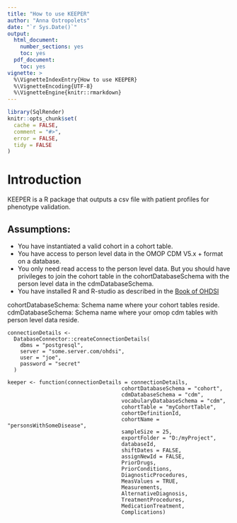 ```yaml
---
title: "How to use KEEPER"
author: "Anna Ostropolets"
date: "`r Sys.Date()`"
output:
  html_document:
    number_sections: yes
    toc: yes  
  pdf_document: 
    toc: yes     
vignette: >
  %\VignetteIndexEntry{How to use KEEPER}
  %\VignetteEncoding{UTF-8}    
  %\VignetteEngine{knitr::rmarkdown}
---
```


```r
library(SqlRender)
knitr::opts_chunk$set(
  cache = FALSE,
  comment = "#>",
  error = FALSE,
  tidy = FALSE
)
```

# Introduction

KEEPER is a R package that outputs a csv file with patient profiles for phenotype validation.

## Assumptions:
- You have instantiated a valid cohort in a cohort table.
- You have access to person level data in the OMOP CDM V5.x + format on a database.
- You only need read access to the person level data. But you should have privileges to join the cohort table in the cohortDatabaseSchema with the person level data in the cdmDatabaseSchema.
- You have installed R and R-studio as described in the [Book of OHDSI](https://ohdsi.github.io/TheBookOfOhdsi/SqlAndR.html)

cohortDatabaseSchema: Schema name where your cohort tables reside.
cdmDatabaseSchema: Schema name where your omop cdm tables with person level data reside.


```
connectionDetails <-
  DatabaseConnector::createConnectionDetails(
    dbms = "postgresql",
    server = "some.server.com/ohdsi",
    user = "joe",
    password = "secret"
  )

keeper <- function(connectionDetails = connectionDetails,
                                    cohortDatabaseSchema = "cohort",
                                    cdmDatabaseSchema = "cdm",
                                    vocabularyDatabaseSchema = "cdm",
                                    cohortTable = "myCohortTable",
                                    cohortDefinitionId,
                                    cohortName = "personsWithSomeDisease",
                                    sampleSize = 25,
                                    exportFolder = "D:/myProject",
                                    databaseId,
                                    shiftDates = FALSE,
                                    assignNewId = FALSE,
                                    PriorDrugs,
                                    PriorConditions,
                                    DiagnosticProcedures,
                                    MeasValues = TRUE,
                                    Measurements,
                                    AlternativeDiagnosis,
                                    TreatmentProcedures,
                                    MedicationTreatment,
                                    Complications)
```

